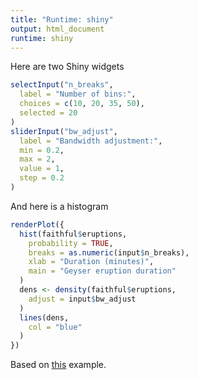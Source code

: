 ```yaml
---
title: "Runtime: shiny"
output: html_document
runtime: shiny
---
```


Here are two Shiny widgets

```r
selectInput("n_breaks",
  label = "Number of bins:",
  choices = c(10, 20, 35, 50),
  selected = 20
)
sliderInput("bw_adjust",
  label = "Bandwidth adjustment:",
  min = 0.2,
  max = 2,
  value = 1,
  step = 0.2
)
```

And here is a histogram

```r
renderPlot({
  hist(faithful$eruptions,
    probability = TRUE,
    breaks = as.numeric(input$n_breaks),
    xlab = "Duration (minutes)",
    main = "Geyser eruption duration"
  )
  dens <- density(faithful$eruptions,
    adjust = input$bw_adjust
  )
  lines(dens,
    col = "blue"
  )
})
```

Based on [this](https://shiny.rstudio.com/articles/interactive-docs.html) example.
